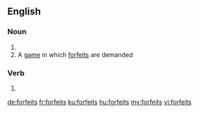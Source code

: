 ==English==

===Noun===
{{head|en|plural}}

# {{plural of|forfeit|lang=en|nocat=1}}
# A [[game]] in which [[forfeit]]s are demanded

===Verb===
{{head|en}}

# {{en-third-person singular of|forfeit}}

[[de:forfeits]]
[[fr:forfeits]]
[[ku:forfeits]]
[[hu:forfeits]]
[[my:forfeits]]
[[vi:forfeits]]